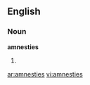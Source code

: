 ==English==

===Noun===
'''amnesties'''

# {{plural of|[[amnesty]]}}

[[ar:amnesties]]
[[vi:amnesties]]